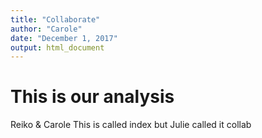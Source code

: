 ```yaml
---
title: "Collaborate"
author: "Carole"
date: "December 1, 2017"
output: html_document
---
```

# This is our analysis

Reiko & Carole
This is called index but Julie called it collab
